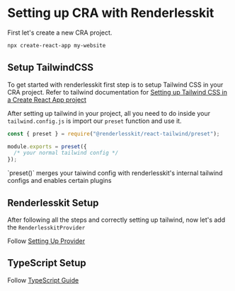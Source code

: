 
# Setting up CRA with Renderlesskit

First let's create a new CRA project.

```bash
npx create-react-app my-website
```

## Setup TailwindCSS

To get started with renderlesskit first step is to setup Tailwind CSS in your CRA project.
Refer to tailwind documentation for [Setting up Tailwind CSS in a Create React App project](https://tailwindcss.com/docs/guides/create-react-app)

After setting up tailwind in your project, all you need to do inside your `tailwind.config.js` is import our `preset` function and use it.

```js
const { preset } = require("@renderlesskit/react-tailwind/preset");

module.exports = preset({
  /* your normal tailwind config */
});
```

<Callout>
  `preset()` merges your taiwind config with renderlesskit's internal tailwind
  configs and enables certain plugins
</Callout>

## Renderlesskit Setup

After following all the steps and correctly setting up tailwind, now let's add the `RenderlesskitProvider`

Follow [Setting Up Provider](/docs/getting-started#setting-up-provider)

## TypeScript Setup

Follow [TypeScript Guide](/guides/typescript-guide)
